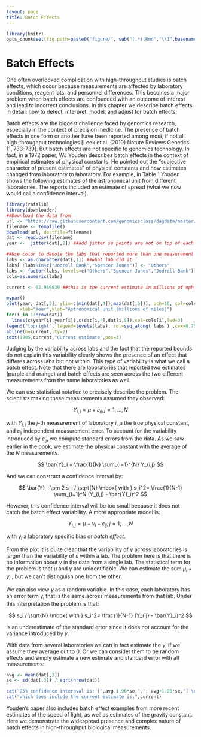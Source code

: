 ```yaml
---
layout: page
title: Batch Effects
---
```


```r
library(knitr)
opts_chunk$set(fig.path=paste0("figure/", sub("(.*).Rmd","\\1",basename(knitr:::knit_concord$get('infile'))), "-"))
```

# Batch Effects

One often overlooked complication with high-throughput studies is batch effects, which occur because measurements are affected by laboratory conditions, reagent lots, and personnel differences. This becomes a major problem when batch effects are confounded with an outcome of interest and lead to incorrect conclusions. In this chapter we describe batch effects in detail: how to detect, interpret, model, and adjust for batch effects.

Batch effects are the biggest challenge faced by genomics research, especially in the context of precision medicine. The presence of batch effects in one form or another have been reported among most, if not all, high-throughput technologies [Leek et al. (2010) Nature Reviews Genetics 11, 733-739]. But batch effects are not specific to genomics technology. In fact, in a 1972 paper, WJ Youden describes batch effects in the context of empirical estimates of physical constants. He pointed out the "subjective character of present estimates" of physical constants and how estimates changed from laboratory to laboratory. For example, in Table 1 Youden shows the following estimates of the astronomical unit from different laboratories. The reports included an estimate of spread (what we now would call a confidence interval).

```r
library(rafalib)
library(downloader)
##Download the data from
url <- "https://raw.githubusercontent.com/genomicsclass/dagdata/master/inst/extdata/astronomicalunit.csv"
filename <- tempfile() 
download(url, destfile=filename)
dat <- read.csv(filename)
year <-  jitter(dat[,2]) ##add jitter so points are not on top of each other

##Use color to denote the labs that reported more than one measurement
labs <- as.character(dat[,1]) ##what lab did it
labs[ !labs%in%c("Jodrell Bank","Spencer Jones")] <- "Others"
labs <- factor(labs, levels=c("Others","Spencer Jones","Jodrell Bank"))
cols=as.numeric(labs)

current <- 92.956039 ##this is the current estimate in millions of mph

mypar()
plot(year, dat[,3], ylim=c(min(dat[,4]),max(dat[,5])), pch=16, col=cols, 
     xlab="Year",ylab="Astronomical unit (millions of miles)")
for(i in 1:nrow(dat))
  lines(c(year[i],year[i]),c(dat[i,4],dat[i,5]),col=cols[i],lwd=3)
legend("topright", legend=levels(labs), col=seq_along( labs ) ,cex=0.75, lty=1,pch=16)
abline(h=current,lty=2)
text(1905,current,"Current estimate",pos=3)
```

Judging by the variability across labs and the fact that the reported bounds do not explain this variability clearly shows the presence of an effect that differes across labs but not within. This type of variability is what we call a batch effect. Note that there are laboratories that reported two estimates (purple and orange) and batch effects are seen across the two different measurements from the same laboratories as well. 


We can use statistical notation to precisely describe the problem. The scientists making these measurements assumed they observed:

$$
Y_{i,j} = 
\mu + \varepsilon_{ij}, j=1,\dots,N
$$

with $Y_{i,j}$ the $j$-th measurement of laboratory $i$, $\mu$ the true physical constant, and $\varepsilon_{ij}$ independent measurement error. To account for the variability introduced by $\varepsilon_{ij}$, we compute standard errors from the data. As we saw earlier in the book, we estimate the physical constant with the average of the $N$ measurements. 

$$
\bar{Y}_i = 
\frac{1}{N} \sum_{i=1}^{N} Y_{i,j}
$$

And we can construct a confidence interval by:

$$
\bar{Y}_i 
 \pm 2 s_i / \sqrt{N} \mbox{ with }
s_i^2= 
\frac{1}{N-1} \sum_{i=1}^N (Y_{i,j} - 
\bar{Y}_i)^2
$$

However, this confidence interval will be too small because it does not catch the batch effect variability. A more appropriate model is:

$$
Y_{i,j} = \mu +
\gamma_i + \varepsilon_{ij}, j=1, \dots, N
$$

with $\gamma_i$ a laboratory specific bias or _batch effect_. 

From the plot it is quite clear that the variability of $\gamma$ across laboratories is larger than the variability of $\varepsilon$ within a lab. The problem here is that there is no information about $\gamma$ in the data from a single lab. The statistical term for the problem is that $\mu$ and $\gamma$ are unidentifiable. We can estimate the sum $\mu_i+\gamma_i$ , but we can't distinguish one from the other.

We can also view $\gamma$ as a random variable. In this case, each laboratory has an error term $\gamma_i$ that is the same across measurements from that lab. Under this interpretation the problem is that: 

$$
 s_i / \sqrt{N} \mbox{ with } 
 s_i^2= 
\frac{1}{N-1} (Y_{ij} - 
\bar{Y}_i)^2
$$

is an underestimate of the standard error since it does not account for the variance introduced by $\gamma$.

With data from several laboratories we can in fact estimate the $\gamma$, if we assume they average out to 0. Or we can consider them to be random effects and simply estimate a new estimate and standard error with all measurements:

```r
avg <- mean(dat[,3])
se <- sd(dat[,3]) / sqrt(nrow(dat))
```

```r
cat("95% confidence interaval is: [",avg-1.96*se,",", avg+1.96*se,"] \n")
cat("which does include the current estimate is:",current)
```


Youden's paper also includes batch effect examples from more recent estimates of the speed of light, as well as estimates of the gravity constant. Here we demonstrate the widespread presence and complex nature of batch effects in high-throughput biological measurements. 











